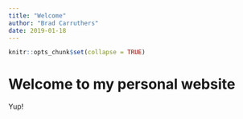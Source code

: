 ```yaml
---
title: "Welcome"
author: "Brad Carruthers"
date: 2019-01-18
---
```


```r
knitr::opts_chunk$set(collapse = TRUE)
```

# Welcome to my personal website

Yup!
